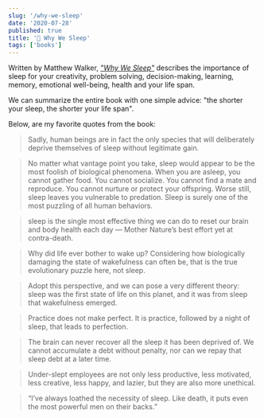 ```yaml
---
slug: '/why-we-sleep'
date: '2020-07-28'
published: true
title: '📖 Why We Sleep'
tags: ['books']
---
```


Written by Matthew Walker, _<a href='https://amzn.eu/2nVvixC' target='_blank'>"Why We Sleep"</a>_ describes the importance of sleep for your creativity, problem solving, decision-making, learning, memory, emotional well-being, health and your life span.

We can summarize the entire book with one simple advice: "the shorter your sleep, the shorter your life span".

Below, are my favorite quotes from the book:

> Sadly, human beings are in fact the only species that will deliberately deprive themselves of sleep without legitimate gain.

> No matter what vantage point you take, sleep would appear to be the most foolish of biological phenomena. When you are asleep, you cannot gather food. You cannot socialize. You cannot find a mate and reproduce. You cannot nurture or protect your offspring. Worse still, sleep leaves you vulnerable to predation. Sleep is surely one of the most puzzling of all human behaviors.

> sleep is the single most effective thing we can do to reset our brain and body health each day — Mother Nature’s best effort yet at contra-death.

> Why did life ever bother to wake up? Considering how biologically damaging the state of wakefulness can often be, that is the true evolutionary puzzle here, not sleep.

> Adopt this perspective, and we can pose a very different theory: sleep was the first state of life on this planet, and it was from sleep that wakefulness emerged.

> Practice does not make perfect. It is practice, followed by a night of sleep, that leads to perfection.

> The brain can never recover all the sleep it has been deprived of. We cannot accumulate a debt without penalty, nor can we repay that sleep debt at a later time.

> Under-slept employees are not only less productive, less motivated, less creative, less happy, and lazier, but they are also more unethical.

> “I’ve always loathed the necessity of sleep. Like death, it puts even the most powerful men on their backs.”
